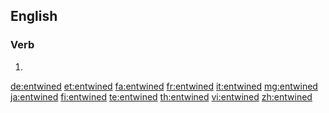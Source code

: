 ==English==

===Verb===
{{head|en|verb form}}

# {{en-past of|entwine}}

[[de:entwined]]
[[et:entwined]]
[[fa:entwined]]
[[fr:entwined]]
[[it:entwined]]
[[mg:entwined]]
[[ja:entwined]]
[[fi:entwined]]
[[te:entwined]]
[[th:entwined]]
[[vi:entwined]]
[[zh:entwined]]